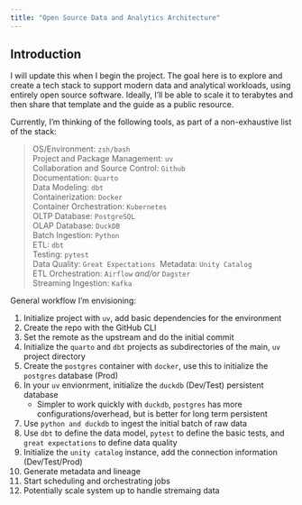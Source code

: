 ```yaml
---
title: "Open Source Data and Analytics Architecture"
---
```


## Introduction
I will update this when I begin the project. The goal here is to explore and create a tech stack to support modern data and analytical workloads, using entirely open source software. Ideally, I'll be able to scale it to terabytes and then share that template and the guide as a public resource.

Currently, I'm thinking of the following tools, as part of a non-exhaustive list of the stack:\

> OS/Environment: `zsh/bash`\
> Project and Package Management: `uv`\
> Collaboration and Source Control: `Github`\
> Documentation: `Quarto`\
> Data Modeling: `dbt`\
> Containerization: `Docker`\
> Container Orchestration: `Kubernetes`\
> OLTP Database: `PostgreSQL`\
> OLAP Database: `DuckDB`\
> Batch Ingestion: `Python`\
> ETL: `dbt`\
> Testing: `pytest`\
> Data Quality: `Great Expectations`\ 
> Metadata: `Unity Catalog`\
> ETL Orchestration: `Airflow` *and/or* `Dagster`\
> Streaming Ingestion: `Kafka`\

General workflow I'm envisioning:

1. Initialize project with `uv`, add basic dependencies for the environment
2. Create the repo with the GitHub CLI
3. Set the remote as the upstream and do the initial commit
4. Initialize the `quarto` and `dbt`  projects as subdirectories of the main, `uv` project directory
5. Create the `postgres` container with `docker`, use this to initialize the `postgres` database (Prod) 
6. In your `uv` envionrment, initialize the `duckdb` (Dev/Test) persistent database
   - Simpler to work quickly with `duckdb`, `postgres` has more configurations/overhead, but is better for long term persistent
7. Use `python and duckdb` to ingest the initial batch of raw data
8. Use `dbt` to define the data model, `pytest` to define the basic tests, and `great expectations` to define data quality
9.  Initialize the `unity catalog` instance, add the connection information (Dev/Test/Prod)
10. Generate metadata and lineage
11. Start scheduling and orchestrating jobs
12. Potentially scale system up to handle stremaing data
